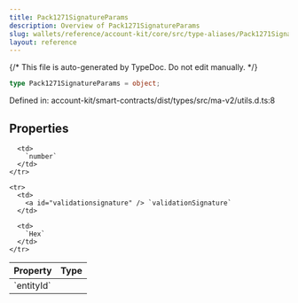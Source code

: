 ```yaml
---
title: Pack1271SignatureParams
description: Overview of Pack1271SignatureParams
slug: wallets/reference/account-kit/core/src/type-aliases/Pack1271SignatureParams
layout: reference
---
```


{/* This file is auto-generated by TypeDoc. Do not edit manually. */}

```ts
type Pack1271SignatureParams = object;
```

Defined in: account-kit/smart-contracts/dist/types/src/ma-v2/utils.d.ts:8

## Properties

<table>
  <thead>
    <tr>
      <th align="left">Property</th>
      <th align="left">Type</th>
    </tr>
  </thead>

  <tbody>
    <tr>
      <td>
        <a id="entityid" /> `entityId`
      </td>

      <td>
        `number`
      </td>
    </tr>

    <tr>
      <td>
        <a id="validationsignature" /> `validationSignature`
      </td>

      <td>
        `Hex`
      </td>
    </tr>

  </tbody>
</table>
